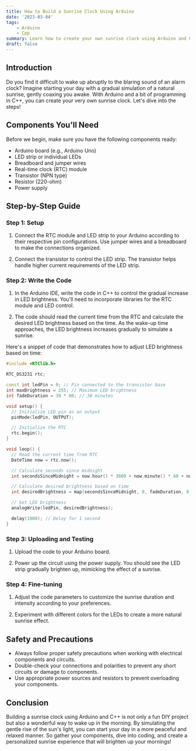 ```yaml
---
title: How to Build a Sunrise Clock Using Arduino
date: '2023-03-04'
tags:
    - Arduino
    - Cpp
summary: Learn how to create your own sunrise clock using Arduino and C++ to gently wake up to a simulated natural sunrise.
draft: false
---
```


## Introduction

Do you find it difficult to wake up abruptly to the blaring sound of an alarm clock? Imagine starting your day with a gradual simulation of a natural sunrise, gently coaxing you awake. With Arduino and a bit of programming in C++, you can create your very own sunrise clock. Let's dive into the steps!

## Components You'll Need

Before we begin, make sure you have the following components ready:

-   Arduino board (e.g., Arduino Uno)
-   LED strip or individual LEDs
-   Breadboard and jumper wires
-   Real-time clock (RTC) module
-   Transistor (NPN type)
-   Resistor (220-ohm)
-   Power supply

## Step-by-Step Guide

### Step 1: Setup

1. Connect the RTC module and LED strip to your Arduino according to their respective pin configurations. Use jumper wires and a breadboard to make the connections organized.

2. Connect the transistor to control the LED strip. The transistor helps handle higher current requirements of the LED strip.

### Step 2: Write the Code

1. In the Arduino IDE, write the code in C++ to control the gradual increase in LED brightness. You'll need to incorporate libraries for the RTC module and LED control.

2. The code should read the current time from the RTC and calculate the desired LED brightness based on the time. As the wake-up time approaches, the LED brightness increases gradually to simulate a sunrise.

Here's a snippet of code that demonstrates how to adjust LED brightness based on time:

```cpp
#include <RTClib.h>

RTC_DS3231 rtc;

const int ledPin = 9; // Pin connected to the transistor base
int maxBrightness = 255; // Maximum LED brightness
int fadeDuration = 30 * 60; // 30 minutes

void setup() {
  // Initialize LED pin as an output
  pinMode(ledPin, OUTPUT);

  // Initialize the RTC
  rtc.begin();
}

void loop() {
  // Read the current time from RTC
  DateTime now = rtc.now();

  // Calculate seconds since midnight
  int secondsSinceMidnight = now.hour() * 3600 + now.minute() * 60 + now.second();

  // Calculate desired brightness based on time
  int desiredBrightness = map(secondsSinceMidnight, 0, fadeDuration, 0, maxBrightness);

  // Set LED brightness
  analogWrite(ledPin, desiredBrightness);

  delay(1000); // Delay for 1 second
}


```

### Step 3: Uploading and Testing

1. Upload the code to your Arduino board.

2. Power up the circuit using the power supply. You should see the LED strip gradually brighten up, mimicking the effect of a sunrise.

### Step 4: Fine-tuning

1. Adjust the code parameters to customize the sunrise duration and intensity according to your preferences.

2. Experiment with different colors for the LEDs to create a more natural sunrise effect.

## Safety and Precautions

-   Always follow proper safety precautions when working with electrical components and circuits.
-   Double-check your connections and polarities to prevent any short circuits or damage to components.
-   Use appropriate power sources and resistors to prevent overloading your components.

## Conclusion

Building a sunrise clock using Arduino and C++ is not only a fun DIY project but also a wonderful way to wake up in the morning. By simulating the gentle rise of the sun's light, you can start your day in a more peaceful and relaxed manner. So gather your components, dive into coding, and create a personalized sunrise experience that will brighten up your mornings!

